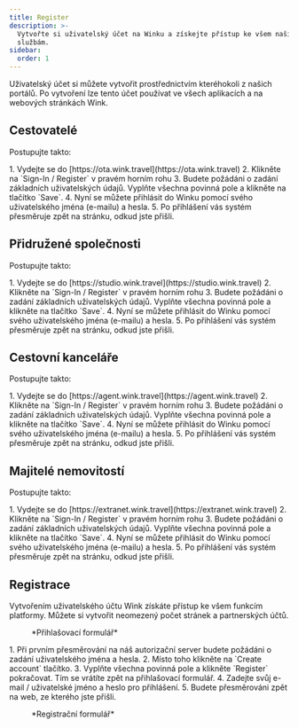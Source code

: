 ```yaml
---
title: Register
description: >-
  Vytvořte si uživatelský účet na Winku a získejte přístup ke všem našim
  službám.
sidebar:
  order: 1
---
```


Uživatelský účet si můžete vytvořit prostřednictvím kteréhokoli z našich portálů. Po vytvoření lze tento účet používat ve všech aplikacích a na webových stránkách Wink.

## Cestovatelé

Postupujte takto:

<Steps>
  1. Vydejte se do [https://ota.wink.travel](https://ota.wink.travel)
  2. Klikněte na `Sign-In / Register` v pravém horním rohu
  3. Budete požádáni o zadání základních uživatelských údajů. Vyplňte všechna povinná pole a klikněte na tlačítko `Save`.
  4. Nyní se můžete přihlásit do Winku pomocí svého uživatelského jména (e-mailu) a hesla.
  5. Po přihlášení vás systém přesměruje zpět na stránku, odkud jste přišli.
</Steps>


## Přidružené společnosti

Postupujte takto:

<Steps>
  1. Vydejte se do [https://studio.wink.travel](https://studio.wink.travel)
  2. Klikněte na `Sign-In / Register` v pravém horním rohu
  3. Budete požádáni o zadání základních uživatelských údajů. Vyplňte všechna povinná pole a klikněte na tlačítko `Save`.
  4. Nyní se můžete přihlásit do Winku pomocí svého uživatelského jména (e-mailu) a hesla.
  5. Po přihlášení vás systém přesměruje zpět na stránku, odkud jste přišli.
</Steps>


## Cestovní kanceláře

Postupujte takto:

<Steps>
  1. Vydejte se do [https://agent.wink.travel](https://agent.wink.travel)
  2. Klikněte na `Sign-In / Register` v pravém horním rohu
  3. Budete požádáni o zadání základních uživatelských údajů. Vyplňte všechna povinná pole a klikněte na tlačítko `Save`.
  4. Nyní se můžete přihlásit do Winku pomocí svého uživatelského jména (e-mailu) a hesla.
  5. Po přihlášení vás systém přesměruje zpět na stránku, odkud jste přišli.
</Steps>


## Majitelé nemovitostí

Postupujte takto:

<Steps>
  1. Vydejte se do [https://extranet.wink.travel](https://extranet.wink.travel)
  2. Klikněte na `Sign-In / Register` v pravém horním rohu
  3. Budete požádáni o zadání základních uživatelských údajů. Vyplňte všechna povinná pole a klikněte na tlačítko `Save`.
  4. Nyní se můžete přihlásit do Winku pomocí svého uživatelského jména (e-mailu) a hesla.
  5. Po přihlášení vás systém přesměruje zpět na stránku, odkud jste přišli.
</Steps>


## Registrace

Vytvořením uživatelského účtu Wink získáte přístup ke všem funkcím platformy. Můžete si vytvořit neomezený počet stránek a partnerských účtů.

<figure>
  <CloudinaryImage width="350" height="553" resize="scale" quality="best" alt="Přihlášení" src="academy/sign-in" errorImage="noimage_opaque_nyrtl0.png" />

  <figcaption>*Přihlašovací formulář*</figcaption>
</figure>


<Steps>
  1. Při prvním přesměrování na náš autorizační server budete požádáni o zadání uživatelského jména a hesla.
  2. Místo toho klikněte na `Create account` tlačítko.
  3. Vyplňte všechna povinná pole a klikněte `Register` pokračovat. Tím se vrátíte zpět na přihlašovací formulář.
  4. Zadejte svůj e-mail / uživatelské jméno a heslo pro přihlášení.
  5. Budete přesměrováni zpět na web, ze kterého jste přišli.
</Steps>


<figure>
  <CloudinaryImage width="350" height="615" resize="scale" quality="best" alt="Rejstřík" src="academy/register" errorImage="noimage_opaque_nyrtl0.png" />

  <figcaption>*Registrační formulář*</figcaption>
</figure>

